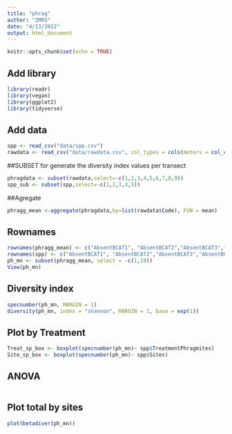 ```yaml
---
title: "phrag"
author: "ZMRS"
date: "4/13/2022"
output: html_document
---
```


```r
knitr::opts_chunk$set(echo = TRUE)
```

## Add library
```r
library(readr)
library(vegan)
library(ggplot2)
library(tidyverse)
```


## Add data

```r
spp <- read_csv("data/spp.csv")
rawdata <- read_csv("data/rawdata.csv", col_types = cols(meters = col_character()))
```


##SUBSET for generate the diversity index values per transect

```r
phragdata <- subset(rawdata,select=-c(1,2,3,4,5,6,7,8,9))
spp_sub <- subset(spp,select=-c(1,2,3,4,5))
```


##Agregate

```r
phragg_mean <-aggregate(phragdata,by=list(rawdata$Code), FUN = mean)
```


## Rownames

```r
rownames(phragg_mean) <- c("AbsentBCAT1", "AbsentBCAT2","AbsentBCAT3","AbsentBCAT4","AbsentBCAT5","AbsentBCAT6","AbsentBCBT1","AbsentBCBT2","AbsentBCBT3","AbsentBCBT4","AbsentBCBT5","AbsentBCBT6","AbsentOPST1","AbsentOPST2","AbsentOPST3","AbsentOPST4","AbsentOPST5","AbsentOPST6","PresentBAMT1","PresentBAMT2","PresentBAMT3","PresentBAMT4","PresentBAMT5","PresentBAMT6","PresentDCET1","PresentDCET2","PresentDCET3","PresentDCET4","PresentDCET5","PresentDCET6","PresentLPT1","PresentLPT2","PresentLPT3","PresentLPT4","PresentLPT5","PresentLPT6")
rownames(spp) <- c("AbsentBCAT1", "AbsentBCAT2","AbsentBCAT3","AbsentBCAT4","AbsentBCAT5","AbsentBCAT6","AbsentBCBT1","AbsentBCBT2","AbsentBCBT3","AbsentBCBT4","AbsentBCBT5","AbsentBCBT6","AbsentOPST1","AbsentOPST2","AbsentOPST3","AbsentOPST4","AbsentOPST5","AbsentOPST6","PresentBAMT1","PresentBAMT2","PresentBAMT3","PresentBAMT4","PresentBAMT5","PresentBAMT6","PresentDCET1","PresentDCET2","PresentDCET3","PresentDCET4","PresentDCET5","PresentDCET6","PresentLPT1","PresentLPT2","PresentLPT3","PresentLPT4","PresentLPT5","PresentLPT6")
ph_mn <- subset(phragg_mean, select = -c(1,19))
View(ph_mn)
```

## Diversity index

```r
specnumber(ph_mn, MARGIN = 1)
diversity(ph_mn, index = "shannon", MARGIN = 1, base = exp(1))
```
## Plot by Treatment
```r
Treat_sp_box <- boxplot(specnumber(ph_mn)~ spp$TreatmentPhragmites)
Site_sp_box <- boxplot(specnumber(ph_mn)~ spp$Sites)
```

## ANOVA
```r

```




## Plot total by sites

```r
plot(betadiver(ph_mn))
```


